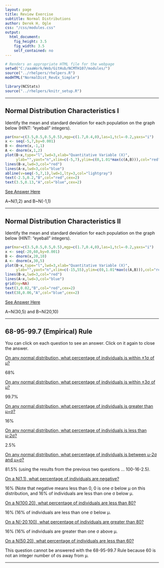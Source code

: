 ```yaml
---
layout: page
title: Review Exercise
subtitle: Normal Distributions
author: Derek H. Ogle
css: "/css/modules.css"
output:
  html_document:
    fig_height: 3.5
    fig_width: 3.5
    self_contained: no
---
```


```r
# Renders an appropriate HTML file for the webpage
setwd("C:/aaaWork/Web/GitHub/NCMTH107/modules/")
source("../rhelpers/rhelpers.R")
modHTML("NormalDist_RevEx_Simple")
```

```r
library(NCStats)
source("../rhelpers/knitr_setup.R")
```

----

## Normal Distribution Characteristics I

Identify the mean and standard deviation for each population on the graph below (HINT: "eyeball" integers).

```r
par(mar=c(3.5,0.5,0.5,0.5),mgp=c(1.7,0.4,0),las=1,tcl=-0.2,yaxs="i")
x <- seq(-5,7,by=0.001)
B <- dnorm(x,-1,1)
A <- dnorm(x,1,2)
plot(B~x,type="l",lwd=3,xlab="Quantitative Variable (X)",
     ylab="",yaxt="n",xlim=c(-5,7),ylim=c(0,1.01*max(c(A,B))),col="red")
lines(B~x,lwd=3,col="red")
lines(A~x,lwd=3,col="blue")
abline(v=seq(-5,7,1),lwd=1,lty=3,col="lightgray")
text(-2.5,0.2,"B",col="red",cex=2)
text(3.5,0.13,"A",col="blue",cex=2)
```

<div class="panel-group">
<div class="panel panel-default">
<div class="panel-heading">
<div class="panel-title">
<a data-toggle="collapse" href="#NormDist1">See Answer Here</a>
</div>
</div>
<div id="NormDist1" class="panel-collapse collapse">
<div class="panel-body">A~N(1,2) and B~N(-1,1)</div>
</div>
</div>
</div>

----

## Normal Distribution Characteristics II

Identify the mean and standard deviation for each population on the graph below (HINT: "eyeball" integers).

```r
par(mar=c(3.5,0.5,0.5,0.5),mgp=c(1.7,0.4,0),las=1,tcl=-0.2,yaxs="i")
x <- seq(-20,60,by=0.001)
B <- dnorm(x,20,10)
A <- dnorm(x,30,5)
plot(B~x,type="l",lwd=3,xlab="Quantitative Variable (X)",
     ylab="",yaxt="n",xlim=c(-15,55),ylim=c(0,1.01*max(c(A,B))),col="red")
lines(B~x,lwd=3,col="red")
lines(A~x,lwd=3,col="blue")
grid(ny=NA)
text(3,0.02,"B",col="red",cex=2)
text(38,0.06,"A",col="blue",cex=2)
```

<div class="panel-group">
<div class="panel panel-default">
<div class="panel-heading">
<div class="panel-title">
<a data-toggle="collapse" href="#NormDist1">See Answer Here</a>
</div>
</div>
<div id="NormDist1" class="panel-collapse collapse">
<div class="panel-body">A~N(30,5) and B~N(20,10)</div>
</div>
</div>
</div>

----

## 68-95-99.7 (Empirical) Rule

You can click on each question to see an answer. Click on it again to close the answer.

<div class="panel-group">

<div class="panel panel-default">
<div class="panel-heading">
<div class="panel-title">
<a data-toggle="collapse" href="#EmpRule1">On any normal distribution, what percentage of individuals is within &plusmn;1&sigma; of &mu;?</a>
</div>
</div>
<div id="EmpRule1" class="panel-collapse collapse">
<div class="panel-body">68%</div>
</div>
</div>

<div class="panel panel-default">
<div class="panel-heading">
<div class="panel-title">
<a data-toggle="collapse" href="#EmpRule2">On any normal distribution, what percentage of individuals is within &plusmn;3&sigma; of &mu;?</a>
</div>
</div>
<div id="EmpRule2" class="panel-collapse collapse">
<div class="panel-body">99.7%</div>
</div>
</div>

<div class="panel panel-default">
<div class="panel-heading">
<div class="panel-title">
<a data-toggle="collapse" href="#EmpRule3">On any normal distribution, what percentage of individuals is greater than &mu;+&sigma;?</a>
</div>
</div>
<div id="EmpRule3" class="panel-collapse collapse">
<div class="panel-body">16%</div>
</div>
</div>

<div class="panel panel-default">
<div class="panel-heading">
<div class="panel-title">
<a data-toggle="collapse" href="#EmpRule4">On any normal distribution, what percentage of individuals is less than &mu;-2&sigma;?</a>
</div>
</div>
<div id="EmpRule4" class="panel-collapse collapse">
<div class="panel-body">2.5%</div>
</div>
</div>

<div class="panel panel-default">
<div class="panel-heading">
<div class="panel-title">
<a data-toggle="collapse" href="#EmpRule5">On any normal distribution, what percentage of individuals is between &mu;-2&sigma; and &mu;+&sigma;?</a>
</div>
</div>
<div id="EmpRule5" class="panel-collapse collapse">
<div class="panel-body">81.5% (using the results from the previous two questions ... 100-16-2.5).</div>
</div>
</div>

<div class="panel panel-default">
<div class="panel-heading">
<div class="panel-title">
<a data-toggle="collapse" href="#EmpRule6">On a N(1,1), what percentage of individuals are negative?</a>
</div>
</div>
<div id="EmpRule6" class="panel-collapse collapse">
<div class="panel-body">16% (Note that negative means less than 0, 0 is one &sigma; below &mu; on this distribution, and 16% of individuals are less than one &sigma; below &mu;.</div>
</div>
</div>

<div class="panel panel-default">
<div class="panel-heading">
<div class="panel-title">
<a data-toggle="collapse" href="#EmpRule7">On a N(100,20), what percentage of individuals are less than 80?</a>
</div>
</div>
<div id="EmpRule7" class="panel-collapse collapse">
<div class="panel-body">16% (16% of individuals are less than one &sigma; below &mu;.</div>
</div>
</div>
  
<div class="panel panel-default">
<div class="panel-heading">
<div class="panel-title">
<a data-toggle="collapse" href="#EmpRule8">On a N(-20,100), what percentage of individuals are greater than 80?</a>
</div>
</div>
<div id="EmpRule8" class="panel-collapse collapse">
<div class="panel-body">16% (16% of individuals are greater than one &sigma; above &mu;.</div>
</div>
</div>

<div class="panel panel-default">
<div class="panel-heading">
<div class="panel-title">
<a data-toggle="collapse" href="#EmpRule9">On a N(50,20), what percentage of individuals are less than 60?</a>
</div>
</div>
<div id="EmpRule9" class="panel-collapse collapse">
<div class="panel-body">This question cannot be answered with the 68-95-99.7 Rule because 60 is not an integer number of &sigma;s away from &mu;.</div>
</div>
</div>

</div>

----
